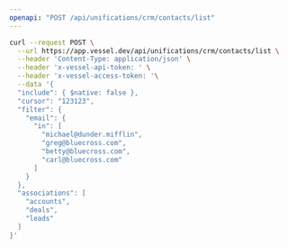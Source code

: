 ```yaml
---
openapi: "POST /api/unifications/crm/contacts/list"
---
```


<RequestExample>

```bash Request
curl --request POST \
  --url https://app.vessel.dev/api/unifications/crm/contacts/list \
  --header 'Content-Type: application/json' \
  --header 'x-vessel-api-token: ' \
  --header 'x-vessel-access-token: '\
  --data '{
  "include": { $native: false },
  "cursor": "123123",
  "filter": {
    "email": {
      "in": [
        "michael@dunder.mifflin",
        "greg@bluecross.com",
        "betty@bluecross.com",
        "carl@bluecross.com"
      ]
    }
  },
  "associations": [
    "accounts",
    "deals",
    "leads"
  ]
}'
```

</RequestExample>


